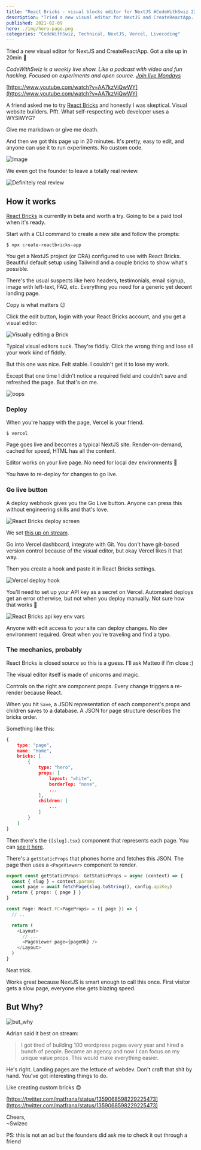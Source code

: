 ```yaml
---
title: "React Bricks - visual blocks editor for NextJS #CodeWithSwiz 22"
description: "Tried a new visual editor for NextJS and CreateReactApp. Got a site up in 20min 🤘"
published: 2021-02-09
hero: ./img/hero-page.png
categories: "CodeWithSwiz, Technical, NextJS, Vercel, Livecoding"
---
```


Tried a new visual editor for NextJS and CreateReactApp. Got a site up in 20min 🤘

_CodeWithSwiz is a weekly live show. Like a podcast with video and fun hacking. Focused on experiments and open source. [Join live Mondays](https://youtube.com/swizecteller)_

[https://www.youtube.com/watch?v=AA7kzViQwWY](https://www.youtube.com/watch?v=AA7kzViQwWY)

A friend asked me to try [React Bricks](https://reactbricks.com/) and honestly I was skeptical. Visual website builders. Pfft. What self-respecting web developer uses a WYSIWYG?

Give me markdown or give me death.

And then we got this page up in 20 minutes. It's pretty, easy to edit, and anyone can use it to run experiments. No custom code.

![Image](./img/USh3X7pnghj01jg.png)

We even got the founder to leave a totally real review.

![Definitely real review](./img/Definitely-real-reviewdh02e4.png)

## How it works

[React Bricks](https://reactbricks.com/) is currently in beta and worth a try. Going to be a paid tool when it's ready.

Start with a CLI command to create a new site and follow the prompts:

```
$ npx create-reactbricks-app
```

You get a NextJS project (or CRA) configured to use with React Bricks. Beautiful default setup using Tailwind and a couple bricks to show what's possible.

There's the usual suspects like hero headers, testimonials, email signup, image with left-text, FAQ, etc. Everything you need for a generic yet decent landing page.

Copy is what matters 😉

Click the edit button, login with your React Bricks account, and you get a visual editor.

![Visually editing a Brick](./img/Visually-editing-a-Brickjb8i1a.gif)

Typical visual editors suck. They're fiddly. Click the wrong thing and lose all your work kind of fiddly.

But this one was nice. Felt stable. I couldn't get it to lose my work.

Except that one time I didn't notice a required field and couldn't save and refreshed the page. But that's on me.

![oops](./img/oops.png)

### Deploy

When you're happy with the page, Vercel is your friend.

```
$ vercel
```

Page goes live and becomes a typical NextJS site. Render-on-demand, cached for speed, HTML has all the content.

Editor works on your live page. No need for local dev environments 🤘

You have to re-deploy for changes to go live.

### Go live button

A deploy webhook gives you the Go Live button. Anyone can press this without engineering skills and that's love.

![React Bricks deploy screen](./img/React-Bricks-deploy-screen0g8dc9.png)

We set [this up on stream](https://www.youtube.com/watch?v=AA7kzViQwWY&t=1820s).

Go into Vercel dashboard, integrate with Git. You don't have git-based version control because of the visual editor, but okay Vercel likes it that way.

Then you create a hook and paste it in React Bricks settings.

![Vercel deploy hook](./img/Vercel-deploy-hookfg5dgb.png)

You'll need to set up your API key as a secret on Vercel. Automated deploys get an error otherwise, but not when you deploy manually. Not sure how that works 🤔

![React Bricks api key env vars](./img/React-Bricks-api-key-env-vars26g999.png)

Anyone with edit access to your site can deploy changes. No dev environment required. Great when you're traveling and find a typo.

### The mechanics, probably

React Bricks is closed source so this is a guess. I'll ask Matteo if I'm close :)

The visual editor itself is made of unicorns and magic.

Controls on the right are component props. Every change triggers a re-render because React.

When you hit `Save`, a JSON representation of each component's props and children saves to a database. A JSON for page structure describes the bricks order.

Something like this:

```json
{
	type: "page",
	name: "Home",
	bricks: [
		{
			type: "hero",
			props: [
				layout: "white",
				borderTop: "none",
				...
			],
			children: [
				...
			]
		}
	]
}
```

Then there's the `{[slug].tsx}` component that represents each page. You can [see it here](https://github.com/Swizec/cms_experiment/blob/master/pages/%5Bslug%5D.tsx).

There's a `getStaticProps` that phones home and fetches this JSON. The page then uses a `<PageViewer>` component to render.

```typescript
export const getStaticProps: GetStaticProps = async (context) => {
  const { slug } = context.params
  const page = await fetchPage(slug.toString(), config.apiKey)
  return { props: { page } }
}

const Page: React.FC<PageProps> = ({ page }) => {
  // ..

  return (
    <Layout>
      // ...
      <PageViewer page={pageOk} />
    </Layout>
  )
}
```

Neat trick.

Works great because NextJS is smart enough to call this once. First visitor gets a slow page, everyone else gets blazing speed.

## But Why?

![but_why](./img/but_why.png)

Adrian said it best on stream:

> I got tired of building 100 wordpress pages every year and hired a bunch of people. Became an agency and now I can focus on my unique value props.
> This would make everything easier.

He's right. Landing pages are the lettuce of webdev. Don't craft that shit by hand. You've got interesting things to do.

Like creating custom bricks 😍

[https://twitter.com/matfrana/status/1359068598229225473](https://twitter.com/matfrana/status/1359068598229225473)

Cheers,<br/>
~Swizec

PS: this is not an ad but the founders did ask me to check it out through a friend